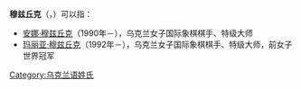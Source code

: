 '''穆兹丘克'''（{{lang-uk|Музичук}}，{{lang-ru|Музычук}}）可以指：
* [[安娜·穆兹丘克|安娜·穆兹丘克]]（1990年－），乌克兰女子国际象棋棋手、特级大师
* [[玛丽亚·穆兹丘克|玛丽亚·穆兹丘克]]（1992年－），乌克兰女子国际象棋棋手、特级大师，前女子世界冠军

{{Disambiguation|Cat=四字姓氏消歧义}}
[[Category:乌克兰语姓氏|Category:乌克兰语姓氏]]